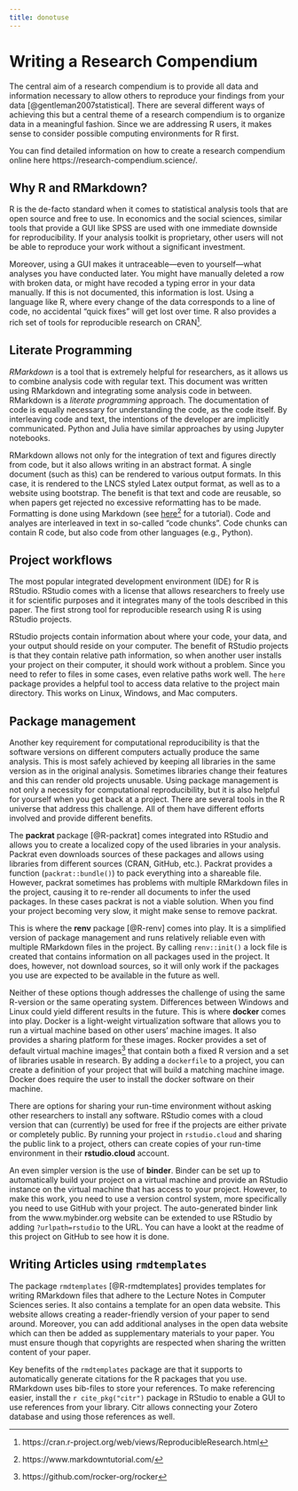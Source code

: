 ```yaml
---
title: donotuse
---
```

# Writing a Research Compendium
The central aim of a research compendium is to provide all data and information necessary to allow others to reproduce your findings from your data [@gentleman2007statistical]. There are several different ways of achieving this but a central theme of a research compendium is to organize data in a meaningful fashion. Since we are addressing R users, it makes sense to consider possible computing environments for R first.

You can find detailed information on how to create a research compendium online here https://research-compendium.science/.


## Why R and RMarkdown?
R is the de-facto standard when it comes to statistical analysis tools that are open source and free to use. In economics and the social sciences, similar tools that provide a GUI like SPSS are used with one immediate downside for reproducibility. If your analysis toolkit is proprietary, other users will not be able to reproduce your work without a significant investment. 

Moreover, using a GUI makes it untraceable---even to yourself---what analyses you have conducted later. You might have manually deleted a row with broken data, or might have recoded a typing error in your data manually. If this is not documented, this information is lost. Using a language like R, where every change of the data corresponds to a line of code, no accidental "quick fixes" will get lost over time.
R also provides a rich set of tools for reproducible research on CRAN[^CRAN].

[^CRAN]:https://cran.r-project.org/web/views/ReproducibleResearch.html

## Literate Programming
*RMarkdown* is a tool that is extremely helpful for researchers, as it allows us to combine analysis code with regular text. This document was written using RMarkdown and integrating some analysis code in between. RMarkdown is a *literate programming* approach. The documentation of code is equally necessary for understanding the code, as the code itself. By interleaving code and text, the intentions of the developer are implicitly communicated. Python and Julia have similar approaches by using Jupyter notebooks.

RMarkdown allows not only for the integration of text and figures directly from code, but it also allows writing in an abstract format. A single document (such as this) can be rendered to various output formats. In this case, it is rendered to the LNCS styled Latex output format, as well as to a website using bootstrap. The benefit is that text and code are reusable, so when papers get rejected no excessive reformatting has to be made. Formatting is done using Markdown (see [here](https://www.markdowntutorial.com/)[^1] for a tutorial). Code and analyes are interleaved in text in so-called "code chunks". Code chunks can contain R code, but also code from other languages (e.g., Python).

[^1]: https://www.markdowntutorial.com/

## Project workflows
The most popular integrated development environment (IDE) for R is RStudio. RStudio comes with a license that allows researchers to freely use it for scientific purposes and it integrates many of the tools described in this paper. The first strong tool for reproducible research using R is using RStudio projects.

RStudio projects contain information about where your code, your data, and your output should reside on your computer. The benefit of RStudio projects is that they contain relative path information, so when another user installs your project on their computer, it should work without a problem. Since you need to refer to files in some cases, even relative paths work well. The `here` package provides a helpful tool to access data relative to the project main directory. This works on Linux, Windows, and Mac computers.

## Package management

Another key requirement for computational reproducibility is that the software versions on different computers actually produce the same analysis.
This is most safely achieved by keeping all libraries in the same version as in the original analysis. Sometimes libraries change their features and this can render old projects unusable. Using package management is not only a necessity for computational reproducibility, but it is also helpful for yourself when you get back at a project. 
There are several tools in the R universe that address this challenge. All of them have different efforts involved and provide different benefits.

The **packrat** package [@R-packrat] comes integrated into RStudio and allows you to create a localized copy of the used libraries in your analysis. Packrat even downloads sources of these packages and allows using libraries from different sources (CRAN, GitHub, etc.). Packrat provides a function (`packrat::bundle()`) to pack everything into a shareable file. However, packrat sometimes has problems with multiple RMarkdown files in the project, causing it to re-render all documents to infer the used packages. In these cases packrat is not a viable solution. When you find your project becoming very slow, it might make sense to remove packrat.

This is where the **renv** package [@R-renv] comes into play. It is a simplified version of package management and runs relatively reliable even with multiple RMarkdown files in the project. By calling `renv::init()` a lock file is created that contains information on all packages used in the project. It does, however, not download sources, so it will only work if the packages you use are expected to be available in the future as well.

Neither of these options though addresses the challenge of using the same R-version or the same operating system. Differences between Windows and Linux could yield different results in the future. This is where **docker** comes into play. Docker is a light-weight virtualization software that allows you to run a virtual machine based on other users' machine images. It also provides a sharing platform for these images.
Rocker provides a set of default virtual machine images[^2] that contain both a fixed R version and a set of libraries usable in research. By adding a `dockerfile` to a project, you can create a definition of your project that will build a matching machine image. Docker does require the user to install the docker software on their machine.

[^2]: https://github.com/rocker-org/rocker

There are options for sharing your run-time environment without asking other researchers to install any software. RStudio comes with a cloud version that can (currently) be used for free if the projects are either private or completely public. By running your project in `rstudio.cloud` and sharing the public link to a project, others can create copies of your run-time environment in their **rstudio.cloud** account.

An even simpler version is the use of **binder**. Binder can be set up to automatically build your project on a virtual machine and provide an RStudio instance on the virtual machine that has access to your project. However, to make this work, you need to use a version control system, more specifically you need to use GitHub with your project. The auto-generated binder link from the www.mybinder.org website can be extended to use RStudio by adding `?urlpath=rstudio` to the URL. You can have a lookt at the readme of this project on GitHub to see how it is done. 

## Writing Articles using `rmdtemplates`
The package `rmdtemplates` [@R-rmdtemplates] provides templates for writing RMarkdown files that adhere to the Lecture Notes in Computer Sciences series. It also contains a template for an open data website. This website allows creating a reader-friendly version of your paper to send around. 
Moreover, you can add additional analyses in the open data website which can then be added as supplementary materials to your paper. You must ensure though that copyrights are respected when sharing the written content of your paper. 

Key benefits of the `rmdtemplates` package are that it supports to automatically generate citations for the R packages that you use. RMarkdown uses bib-files to store your references. To make referencing easier, install the `r cite_pkg("citr")` package in RStudio to enable a GUI to use references from your library. Citr allows connecting your Zotero database and using those references as well.


<!--* Creating a research compendium [@gentleman2007statistical]
* Creating a project oriented workflow
* Literate programming
* Use of packrat for package management
* Anonymization and Data replacement using `r cite_pkg("sdcMicro")`
* Creating LNCS Papers using `r cite_pkg("rmdtemplates")` -->

